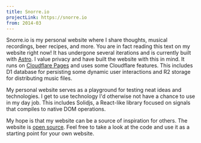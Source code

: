 ```yaml
---
title: Snorre.io
projectLink: https://snorre.io
from: 2014-03
---
```


Snorre.io is my personal website where I share thoughts, musical recordings, beer recipes, and more.
You are in fact reading this text on my website right now!
It has undergone several iterations and is currently built with [Astro](https://astro.build).
I value privacy and have built the website with this in mind.
It runs on [Cloudflare Pages](https://pages.cloudflare.com) and uses some Cloudflare features.
This includes D1 database for persisting some dynamic user interactions and R2 storage for distributing music files.

My personal website serves as a playground for testing neat ideas and technologies.
I get to use technology I'd otherwise not have a chance to use in my day job.
This includes Solidjs, a React-like library focused on signals that compiles to native DOM operations.

My hope is that my website can be a source of inspiration for others.
The website is [open source](https://github.com/snorremd/snorreio).
Feel free to take a look at the code and use it as a starting point for your own website.